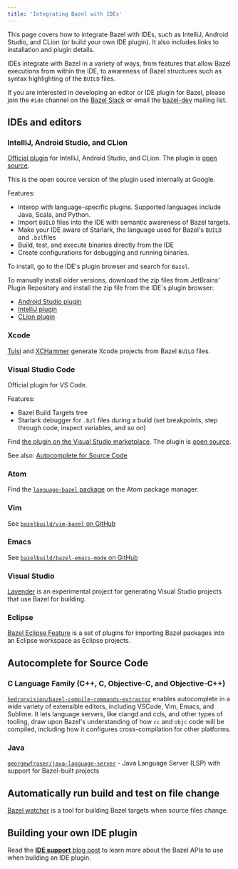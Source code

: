 ```yaml
---
title: 'Integrating Bazel with IDEs'
---
```



This page covers how to integrate Bazel with IDEs, such as IntelliJ, Android
Studio, and CLion (or build your own IDE plugin). It also includes links to
installation and plugin details.

IDEs integrate with Bazel in a variety of ways, from features that allow Bazel
executions from within the IDE, to awareness of Bazel structures such as syntax
highlighting of the `BUILD` files.

If you are interested in developing an editor or IDE plugin for Bazel, please
join the `#ide` channel on the [Bazel Slack](https://slack.bazel.build) or email
the [bazel-dev](https://groups.google.com/forum/#!forum/bazel-dev) mailing list.

## IDEs and editors

### IntelliJ, Android Studio, and CLion

[Official plugin](http://ij.bazel.build) for IntelliJ, Android Studio, and
CLion. The plugin is [open source](https://github.com/bazelbuild/intellij).

This is the open source version of the plugin used internally at Google.

Features:

* Interop with language-specific plugins. Supported languages include Java,
  Scala, and Python.
* Import `BUILD` files into the IDE with semantic awareness of Bazel targets.
* Make your IDE aware of Starlark, the language used for Bazel's `BUILD` and
  `.bzl`files
* Build, test, and execute binaries directly from the IDE
* Create configurations for debugging and running binaries.

To install, go to the IDE's plugin browser and search for `Bazel`.

To manually install older versions, download the zip files from JetBrains'
Plugin Repository and install the zip file from the IDE's plugin browser:

*  [Android Studio
   plugin](https://plugins.jetbrains.com/plugin/9185-android-studio-with-bazel)
*  [IntelliJ
   plugin](https://plugins.jetbrains.com/plugin/8609-intellij-with-bazel)
*  [CLion plugin](https://plugins.jetbrains.com/plugin/9554-clion-with-bazel)

### Xcode

[Tulsi](https://tulsi.bazel.build) and
[XCHammer](https://github.com/pinterest/xchammer) generate Xcode projects from
Bazel `BUILD` files.

### Visual Studio Code

Official plugin for VS Code.

Features:

* Bazel Build Targets tree
* Starlark debugger for `.bzl` files during a build (set breakpoints, step
  through code, inspect variables, and so on)

Find [the plugin on the Visual Studio
marketplace](https://marketplace.visualstudio.com/items?itemName=BazelBuild.vscode-bazel).
The plugin is [open source](https://github.com/bazelbuild/vscode-bazel).

See also: [Autocomplete for Source Code](#autocomplete-for-source-code)

### Atom

Find the [`language-bazel` package](https://atom.io/packages/language-bazel)
on the Atom package manager.

### Vim

See [`bazelbuild/vim-bazel` on GitHub](https://github.com/bazelbuild/vim-bazel)

### Emacs

See [`bazelbuild/bazel-emacs-mode` on
GitHub](https://github.com/bazelbuild/emacs-bazel-mode)

### Visual Studio

[Lavender](https://github.com/tmandry/lavender) is an experimental project for
generating Visual Studio projects that use Bazel for building.

### Eclipse

[Bazel Eclipse Feature](https://github.com/salesforce/bazel-eclipse)
is a set of plugins for importing Bazel packages into an Eclipse workspace as
Eclipse projects.

## Autocomplete for Source Code

### C Language Family (C++, C, Objective-C, and Objective-C++)

[`hedronvision/bazel-compile-commands-extractor`](https://github.com/hedronvision/bazel-compile-commands-extractor) enables autocomplete in a wide variety of extensible editors, including VSCode, Vim, Emacs, and Sublime. It lets language servers, like clangd and ccls, and other types of tooling, draw upon Bazel's understanding of how `cc` and `objc` code will be compiled, including how it configures cross-compilation for other platforms.

### Java

[`georgewfraser/java-language-server`](https://github.com/georgewfraser/java-language-server) - Java Language Server (LSP) with support for Bazel-built projects

## Automatically run build and test on file change

[Bazel watcher](https://github.com/bazelbuild/bazel-watcher) is a
tool for building Bazel targets when source files change.

## Building your own IDE plugin

Read the [**IDE support** blog
post](https://blog.bazel.build/2016/06/10/ide-support.html) to learn more about
the Bazel APIs to use when building an IDE plugin.
